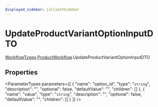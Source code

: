 ```yaml
---
displayed_sidebar: jsClientSidebar
---
```



# UpdateProductVariantOptionInputDTO

[WorkflowTypes](../../internal-1/modules/admin_discounts.internal.internal-1.WorkflowTypes.mdx).[ProductWorkflow](../../WorkflowTypes/modules/admin_discounts.internal.internal-1.WorkflowTypes.ProductWorkflow.mdx).UpdateProductVariantOptionInputDTO

## Properties

<ParameterTypes parameters={[
  {
    "name": "option_id",
    "type": "`string`",
    "description": "",
    "optional": false,
    "defaultValue": "",
    "children": []
  },
  {
    "name": "value",
    "type": "`string`",
    "description": "",
    "optional": false,
    "defaultValue": "",
    "children": []
  }
]} />
